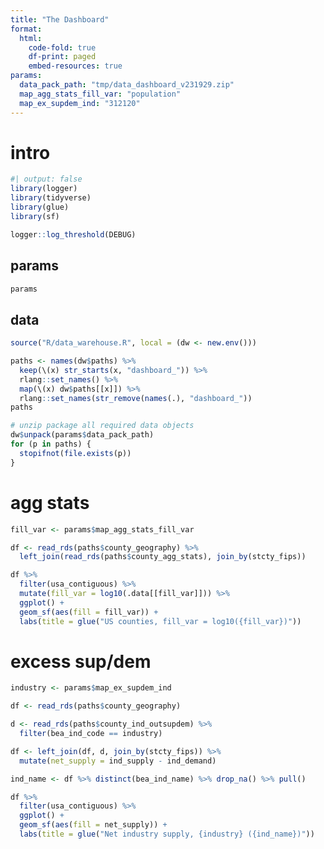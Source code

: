 ```yaml
---
title: "The Dashboard"
format:
  html:
    code-fold: true
    df-print: paged
    embed-resources: true
params:
  data_pack_path: "tmp/data_dashboard_v231929.zip"
  map_agg_stats_fill_var: "population"
  map_ex_supdem_ind: "312120"
---
```




::: panel-tabset
# intro

```r
#| output: false
library(logger)
library(tidyverse)
library(glue)
library(sf)

logger::log_threshold(DEBUG)

```

## params

```r
params
```

## data

```r
source("R/data_warehouse.R", local = (dw <- new.env()))

paths <- names(dw$paths) %>%
  keep(\(x) str_starts(x, "dashboard_")) %>%
  rlang::set_names() %>%
  map(\(x) dw$paths[[x]]) %>%
  rlang::set_names(str_remove(names(.), "dashboard_"))
paths

# unzip package all required data objects
dw$unpack(params$data_pack_path)
for (p in paths) {
  stopifnot(file.exists(p))
}
```


# agg stats

```r
fill_var <- params$map_agg_stats_fill_var

df <- read_rds(paths$county_geography) %>%
  left_join(read_rds(paths$county_agg_stats), join_by(stcty_fips))

df %>%
  filter(usa_contiguous) %>%
  mutate(fill_var = log10(.data[[fill_var]])) %>%
  ggplot() + 
  geom_sf(aes(fill = fill_var)) +
  labs(title = glue("US counties, fill_var = log10({fill_var})"))
```



# excess sup/dem

```r
industry <- params$map_ex_supdem_ind

df <- read_rds(paths$county_geography)

d <- read_rds(paths$county_ind_outsupdem) %>%
  filter(bea_ind_code == industry)

df <- left_join(df, d, join_by(stcty_fips)) %>%
  mutate(net_supply = ind_supply - ind_demand)

ind_name <- df %>% distinct(bea_ind_name) %>% drop_na() %>% pull()

df %>%
  filter(usa_contiguous) %>%
  ggplot() + 
  geom_sf(aes(fill = net_supply)) +
  labs(title = glue("Net industry supply, {industry} ({ind_name})"))


```

:::
